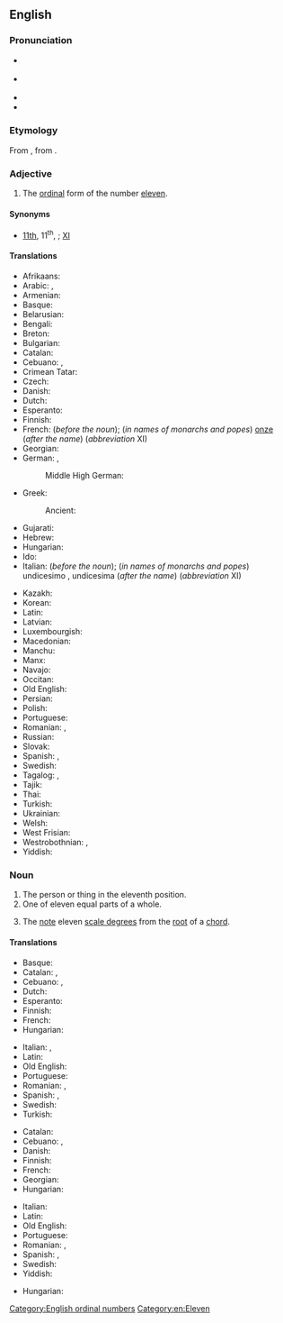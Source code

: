 ==English==
{{wikipedia}}
{{number box|en|11}}

===Pronunciation===
* {{a|UK}} {{IPA|en|/ɪˈlɛv.nθ/}}
* {{a|US}} {{IPA|en|/ɨˈlɛv.nθ/}}
* {{audio|en|en-us-eleventh.ogg|Audio (US)}}
* {{hyphenation|en|e|lev|enth}}

===Etymology===
From {{inh|en|ang|endlefta}}, from {{inh|en|gem-pro|*ainaliftô}}.

===Adjective===
{{head|en|adjective}}

# The [[ordinal]] form of the number [[eleven]].

====Synonyms====
* [[11th]], 11<sup>th</sup>, {{l|en|XIth}}; {{q|in names of monarchs and popes}} [[XI]]

====Translations====
{{trans-top-also|ordinal form of eleven|11th}}
* Afrikaans: {{t+|af|elfde}}
* Arabic: {{t|ar|حَادِيَ عَشَرَ|m}}, {{t|ar|حَادِيَةَ عَشْرَةَ|f}}
* Armenian: {{t+|hy|տասնմեկերորդ}}
* Basque: {{t+|eu|hamaikagarren}}
* Belarusian: {{t|be|адзіна́ццаты}}
* Bengali: {{t|bn|একাদশ}}
* Breton: {{t+|br|unnekvet}}
* Bulgarian: {{t+|bg|единадесет}}
* Catalan: {{t+|ca|onzè}}
* Cebuano: {{t|ceb|ikanapulog usa}}, {{t|ceb|ikanapog usa}}
* Crimean Tatar: {{t|crh|on birinci}}
* Czech: {{t+|cs|jedenáctý}}
* Danish: {{t+|da|ellevte}}
* Dutch: {{t+|nl|elfde}}
* Esperanto: {{t|eo|dekunua}}
* Finnish: {{t+|fi|yhdestoista}}
* French: {{t+|fr|onzième}} (''before the noun''); (''in names of monarchs and popes'') [[onze]] (''after the name'') (''abbreviation'' XI)
* Georgian: {{t|ka|მეთერთმეტე}}
* German: {{t+|de|elfte}}, {{t+|de|elfter}}
*: Middle High German: {{t|gmh|eilfte}}
* Greek: {{t+|el|ενδέκατος}}
*: Ancient: {{t|grc|ἑνδέκατος}}
* Gujarati: {{t|gu|અગિયારમું}}
* Hebrew: {{t|he|אחד עשר}}
* Hungarian: {{t+|hu|tizenegyedik}}
* Ido: {{t|io|dek-e-unesma}}
* Italian: {{t+|it|undicesimo}} (''before the noun''); (''in names of monarchs and popes'') undicesimo {{g|m}}, undicesima {{g|f}} (''after the name'') (''abbreviation'' XI)
{{trans-mid}}
* Kazakh: {{t|kk|он бірінші|sc=Cyrl}}
* Korean: {{t+|ko|열한째}}
* Latin: {{t|la|undecimus}}
* Latvian: {{t|lv|vienpadsmitais}}
* Luxembourgish: {{t|lb|eeleft}}
* Macedonian: {{t|mk|единаесетти}}
* Manchu: {{t|mnc|tr=juwan emuci}}
* Manx: {{t|gv|'nanejeigoo}}
* Navajo: {{t|nv|łaʼtsʼáadah góneʼ}}
* Occitan: {{t|oc|onzen}}
* Old English: {{t|ang|endlefta}}
* Persian: {{t+|fa|یازدهم|tr=yâzdahom}}
* Polish: {{t+|pl|jedenasty}}
* Portuguese: {{t+|pt|décimo primeiro}}
* Romanian: {{t+|ro|unsprezecelea}}, {{t|ro|unșpelea}} {{qualifier|informal}}
* Russian: {{t+|ru|оди́ннадцатый}}
* Slovak: {{t+|sk|jedenásty}}
* Spanish: {{t+|es|undécimo}}, {{t+|es|decimoprimero}}
* Swedish: {{t+|sv|elfte}}
* Tagalog: {{t|tl|pang-labing-isa}}, {{t|tl|ika-labing-isa}}
* Tajik: {{t|tg|ёздаҳум|sc=Cyrl}}
* Thai: {{t|th|ที่สิบเอ็ด}}
* Turkish: {{t|tr|on birinci}}
* Ukrainian: {{t+|uk|одина́дцятий}}
* Welsh: {{t|cy|unfed ar ddeg}}
* West Frisian: {{t|fy|alfte}}
* Westrobothnian: {{t|gmq-bot|ällåft}}, {{t|gmq-bot|elaft}}
* Yiddish: {{t|yi|עלפֿט}}
{{trans-bottom}}

===Noun===
{{en-noun}}

# The person or thing in the eleventh position.
# One of eleven equal parts of a whole.
# {{lb|en|music}} The [[note]] eleven [[scale degree]]s from the [[root]] of a [[chord]].

====Translations====
{{trans-top|something in the eleventh position}}
* Basque: {{t+|eu|hamaikagarren}}
* Catalan: {{t+|ca|onzè|m}}, {{t+|ca|onzena|f}}
* Cebuano: {{t|ceb|ikanapulog usa}}, {{t|ceb|ikanapog usa}}
* Dutch: {{t+|nl|elfde}}
* Esperanto: {{t|eo|dekunua}}
* Finnish: {{t+|fi|yhdestoista}}
* French: {{t+|fr|onzième|m|f}}
* Hungarian: {{t+|hu|tizenegyedik}}
{{trans-mid}}
* Italian: {{t+|it|undicesimo|m}}, {{t|it|undicesima|f}}
* Latin: {{t|la|undecimus}}
* Old English: {{t|ang|endlefta}}
* Portuguese: {{t+|pt|undécimo|m}}
* Romanian: {{t|ro|cel al unsprezecelea|m}}, {{t|ro|cea a unsprezecea|f}}
* Spanish: {{t+|es|undécimo|m}}, {{t+|es|undécima|f}}
* Swedish: {{t+|sv|elfte}}
* Turkish: {{t|tr|on birinci}}
{{trans-bottom}}

{{trans-top|one of eleven equal parts of a whole}}
* Catalan: {{t+|ca|onzè|m}}
* Cebuano: {{t|ceb|sikanapulog usa}}, {{t|ceb|sikanapog usa}}
* Danish: {{t|da|ellevtedel|c}}
* Finnish: {{t|fi|yhdestoistaosa}}
* French: {{t+|fr|onzième|m}}
* Georgian: {{t|ka|მეთერთმეტედი}}
* Hungarian: {{t|hu|tizenegyed}}
{{trans-mid}}
* Italian: {{t+|it|undicesimo|m}}
* Latin: {{t|la|undecimum|n}}
* Old English: {{t|ang|endlefta dǣl}}
* Portuguese: {{t+|pt|undécimo|m}}
* Romanian: {{t|ro|cel al unsprezecelea|m}}, {{t|ro|cea a unsprezecea|f}}
* Spanish: {{t+|es|undécimo|m}}, {{t+|es|onceavo|m}}
* Swedish: {{t+|sv|elftedel}}
* Yiddish: {{t|yi|עלפֿטל|n}}
{{trans-bottom}}

{{trans-top|the note eleven scale degrees from the root of a chord}}
{{trans-mid}}
* Hungarian: {{t|hu|undecima}}
{{trans-bottom}}

[[Category:English ordinal numbers]]
[[Category:en:Eleven]]